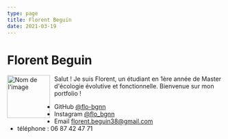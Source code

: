 ```yaml
---
type: page
title: Florent Beguin
date: 2021-03-19
---
```


# Florent Beguin

<img src="/images/index.jpeg" alt="Nom de l'image" style="float: left; margin-right: 10px; width: 100px;">

Salut ! Je suis Florent, un étudiant en 1ère année de Master d'écologie évolutive et fonctionnelle. Bienvenue sur mon portfolio !

- GitHub [@flo-bgnn](https://github.com/flo-bgnn)
- Instagram [@flo_bgnn](https://instagram.com/flo_bgnn)
- Email [florent.beguin38@gmail.com](mailto:florent.beguin38@gmail.com)
- téléphone : 06 87 42 47 71

